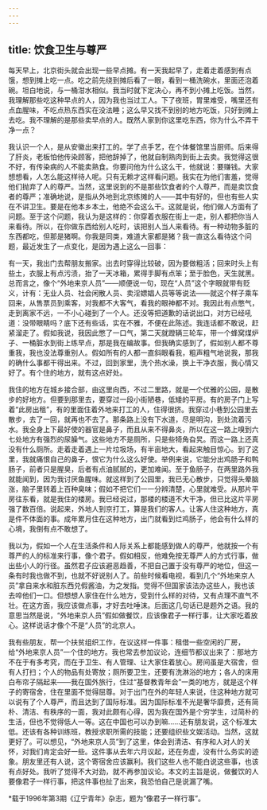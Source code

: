 ```yaml
---
---
---
```

title: 饮食卫生与尊严
---

每天早上，北京街头就会出现一些早点摊。有一天我起早了，走着走着感到有点饿，想到摊上吃一点。吃之前先绕到摊后看了一眼，看到一桶洗碗水，里面还泡着碗。坦白地说，与一桶泔水相似。我当时就下定决心，再不到小摊上吃饭。当然，我理解那些吃这种早点的人，因为我也当过工人。下了夜班，胃里难受，嘴里还有点血腥味，不吃点热东西实在没法睡；这么早又找不到别的地方吃饭，只好到摊上去吃。我不理解的是那些卖早点的人。既然人家到你这里吃东西，你为什么不弄干净一点？

我认识一个人，是从安徽出来打工的。学了点手艺，在个体餐馆里当厨师。后来得了肝炎，老板怕他传染顾客，把他辞掉了，他就自制熟肉到街上去卖。我觉得这很不好，有传染病的人不能卖熟食。你要问他为什么这么干，他就说：要赚钱。大家想想看，人怎么能这样待人呢。只有无赖才这样看问题。我实在为他们害羞，觉得他们抛弃了人的尊严。当然，这里说到的不是那些饮食者的个人尊严，而是卖饮食者的尊严；准确地说，是指从外地到北京练摊的人——其中有好的，但也有些人实在不讲卫生。要是在他本乡本土，他绝不会这么干。这就是说，他们做人方面有了问题。至于这个问题，我认为是这样的：你穿着衣服在街上一走，别人都把你当人来看待。所以，在你做东西给别人吃时，该把别人当人来看待。有一种动物多脏的东西都吃，但那是猪啊。你我是同类，难道大家都是猪？我一直这么看待这个问题，最近发生了一点变化，是因为遇上这么一回事：

有一天，我出门去帮朋友搬家。出去时穿得比较破，因为要做粗活；回来时头上有些土，衣服上有点污渍，抬了一天冰箱，累得手脚有点笨；至于脸色，天生就黑。总而言之，像个“外地来京人员”——顺便说一句，现在“人员”这个字眼就带有贬义，计有：无业人员、社会闲散人员、卖淫嫖娼人员等等说法——就这个样子乘车回来，从售票员到乘客，对我都不大客气，看我的眼神都不对。我因此有点憋气，走到离家不远，一不小心碰到了一个人。还没等把道歉的话说出口，对方已经吼道：没带眼睛吗？底下还有些话，实在不雅，不便在此陈述。我连话都不敢说，赶紧溜走了。假如我说，我因此憋了一口气，第二天就蹬辆三轮车，带一个蜂窝煤炉子、一桶脏水到街上练早点，那是我在编故事。但我确实感到了，假如别人都不尊重我，我也没法尊重别人。假如所有的人都一直斜眼看我，粗声粗气地说我，那我的确什么事都干得出来。不过，回到家里，洗个热水澡，换上干净衣服，我心情又好了。有个住的地方，就有这点好处。

我住的地方在城乡接合部，由这里向西，不过二里路，就是一个优雅的公园，是散步的好地方。但要到那里去，要穿过一段小街陋巷，低矮的平房。有的房子门上写着“此房出租”，有的里面住着外地来打工的人，住得很挤。我穿过小巷到公园里去散步，去了一回，就再也不去了。那条路上没有下水道，尽是明沟，到处流着污水。我全身上下最好使的器官是鼻子，而且从来不得鼻炎，所以在这一路上嗅到六七处地方有强烈的尿臊气。这些地方不是厕所，只是些犄角旮旯。而这一路上还真没有什么厕所。走着走着遇上一片垃圾场，有半亩地大，看起来触目惊心。到了这里，我就痛恨自己的鼻子，恨它为什么这么好使。举例来说，它能分出鸡肠子和鸭肠子，前者只是腥臭，后者有点油腻腻的，更加难闻。至于鱼肠子，在两里路外我就能闻到，因为我讨厌鱼腥味。就这样到了公园里，我已无心散步，只觉得头晕脑涨，脑子里转着上百种臭味；假如不把它们一一分辨清楚，心里就难受。从那片平房往东看，就是我住的楼房。我已经说过，那楼的楼道不大干净，但已比这片平房强了数百倍。说起来，外地人到京打工，算是我们的客人。让客人住这种地方，真是件不体面的事。成年累月住在这种地方，出门就看到烂鸡肠子，他会有什么样的心境，我倒有点不敢想了。

我以为，假如一个人在生活条件和人际关系上都能感到做人的尊严，他就按一个有尊严的人的标准来行事，像个君子。假如相反，他难免按无尊严人的方式行事，做出些小人的行径。虽然君子应该避恶趋善，不把自己置于没有尊严的地位，但这一条有时我也做不到，也就不好说别人了。前些时候看电视，看到几个“外地来京人员”拿自来水和脏东西兑假酱油，为之发指。觉得不但国家该法办这些人，我也该去啐他们一口。但想想人家住在什么地方，受到什么样的对待，又有点理不直气不壮。在这方面，我应该做点事，才好去吐唾沫。后面这几句话已是题外之语。我的意思当然是说，“外地来京人员”假如做餐饮，应该像君子一样行事，让大家吃着放心。这样说话才像个不是“人员”的北京人。

我有些朋友，帮一个扶贫组织工作，在议这样一件事：租借一些空闲的厂房，给“外地来京人员”一个住的地方。我也常去参加议论，连细节都议出来了：那地方不在于有多考究，而在于卫生、有人管理、让大家住着放心。房间虽是大宿舍，但有人打扫；个人的物品有处寄放；厕所要卫生，还要有洗淋浴的地方；各人的床用白布帘子隔起来——我在国外旅行，住过“基督教青年会”一类的地方，就是这个样子的寄宿舍，住在里面不觉得屈尊。对于出门在外的年轻人来说，住这种地方就可以说有了个人尊严，而且达到了国际标准。因为国际标准不光是奢华靡费，还有简朴、清洁、有秩序的一面，我对此颇有心得，因为我在国外是个穷学生，过简朴的生活，但也不觉得低人一等。这在中国也可以办到嘛……还有朋友说，这个标准太低。还该有各种训练班，教授求职所需的技能；还要组织些文娱活动。当然，这就更好了。可以想见，“外地来京人员”到了这里，体会到清洁、有序和人对人的关怀，对我们肯定会好一些。这件事从去年六月议起，还在务虚，没有什么务实的迹象。朋友里还有人说，这个寄宿舍应该赢利。我们这些人也不能白说这些事，也该有点好处。我听了觉得不大对劲，就不再参加议论。本文的主旨是说，做餐饮的人要像君子一样行事，把这件事也扯了出来，我恐怕自己是说漏了嘴。

*载于1996年第3期《辽宁青年》杂志，题为“像君子一样行事”。
